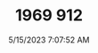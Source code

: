 ---
width: 3776
height: 5664
title: 1969 912
description: Yellow 1969 Porsche 912 Coupe 5-Speed shot in Austin, TX.
date: 5/15/2023 7:07:52 AM
cameraMake: Sony
cameraModel: ILCE-7M3
lens: 85mm F1.4 DG DN | Art 020
settingsfStop: f/14
settingsISO: ISO 200
settingsShutter: 1/100
settingsFocalLength: 85 mm
---